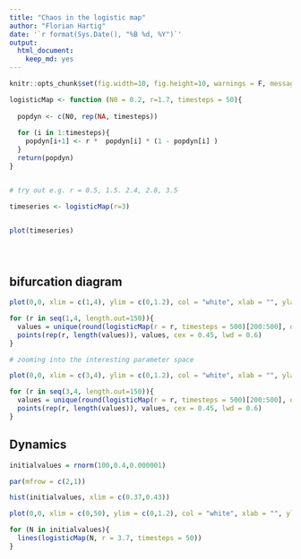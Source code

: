 ```yaml
---
title: "Chaos in the logistic map"
author: "Florian Hartig"
date: '`r format(Sys.Date(), "%B %d, %Y")`'
output: 
  html_document: 
    keep_md: yes
---
```


```r
knitr::opts_chunk$set(fig.width=10, fig.height=10, warnings = F, message = F)
```

```r

logisticMap <- function (N0 = 0.2, r=1.7, timesteps = 50){
  
  popdyn <- c(N0, rep(NA, timesteps))
  
  for (i in 1:timesteps){
    popdyn[i+1] <- r *  popdyn[i] * (1 - popdyn[i] ) 
  }
  return(popdyn)          
}


# try out e.g. r = 0.5, 1.5. 2.4, 2.8, 3.5

timeseries <- logisticMap(r=3)


plot(timeseries)





```

## bifurcation diagram

```r



plot(0,0, xlim = c(1,4), ylim = c(0,1.2), col = "white", xlab = "", ylab = "")

for (r in seq(1,4, length.out=150)){
  values = unique(round(logisticMap(r = r, timesteps = 500)[200:500], digits = 4)) 
  points(rep(r, length(values)), values, cex = 0.45, lwd = 0.6)
}

```


```r
# zooming into the interesting parameter space

plot(0,0, xlim = c(3,4), ylim = c(0,1.2), col = "white", xlab = "", ylab = "")

for (r in seq(3,4, length.out=150)){
  values = unique(round(logisticMap(r = r, timesteps = 500)[200:500], digits = 4)) 
  points(rep(r, length(values)), values, cex = 0.45, lwd = 0.6)
}


```


## Dynamics

```r



initialvalues = rnorm(100,0.4,0.000001)

par(mfrow = c(2,1))

hist(initialvalues, xlim = c(0.37,0.43))

plot(0,0, xlim = c(0,50), ylim = c(0,1.2), col = "white", xlab = "", ylab = "")

for (N in initialvalues){
  lines(logisticMap(N, r = 3.7, timesteps = 50))
}


```

